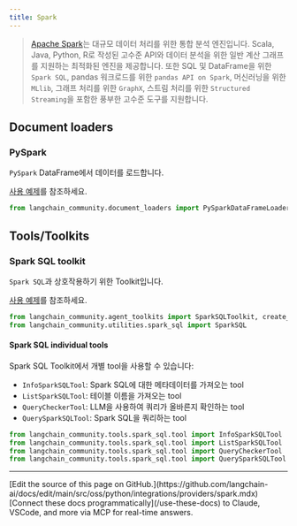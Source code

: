 ```yaml
---
title: Spark
---
```


>[Apache Spark](https://spark.apache.org/)는 대규모 데이터 처리를 위한 통합 분석 엔진입니다.
> Scala, Java, Python, R로 작성된 고수준 API와 데이터 분석을 위한 일반 계산 그래프를 지원하는
> 최적화된 엔진을 제공합니다. 또한 SQL 및 DataFrame을 위한 `Spark SQL`, pandas 워크로드를 위한
> `pandas API on Spark`, 머신러닝을 위한 `MLlib`, 그래프 처리를 위한 `GraphX`,
> 스트림 처리를 위한 `Structured Streaming`을 포함한 풍부한 고수준 도구를 지원합니다.

## Document loaders

### PySpark

`PySpark` DataFrame에서 데이터를 로드합니다.

[사용 예제](/oss/python/integrations/document_loaders/pyspark_dataframe)를 참조하세요.

```python
from langchain_community.document_loaders import PySparkDataFrameLoader
```

## Tools/Toolkits

### Spark SQL toolkit

`Spark SQL`과 상호작용하기 위한 Toolkit입니다.

[사용 예제](/oss/python/integrations/tools/spark_sql)를 참조하세요.

```python
from langchain_community.agent_toolkits import SparkSQLToolkit, create_spark_sql_agent
from langchain_community.utilities.spark_sql import SparkSQL
```

#### Spark SQL individual tools

Spark SQL Toolkit에서 개별 tool을 사용할 수 있습니다:
- `InfoSparkSQLTool`: Spark SQL에 대한 메타데이터를 가져오는 tool
- `ListSparkSQLTool`: 테이블 이름을 가져오는 tool
- `QueryCheckerTool`: LLM을 사용하여 쿼리가 올바른지 확인하는 tool
- `QuerySparkSQLTool`: Spark SQL을 쿼리하는 tool

```python
from langchain_community.tools.spark_sql.tool import InfoSparkSQLTool
from langchain_community.tools.spark_sql.tool import ListSparkSQLTool
from langchain_community.tools.spark_sql.tool import QueryCheckerTool
from langchain_community.tools.spark_sql.tool import QuerySparkSQLTool
```

---

<Callout icon="pen-to-square" iconType="regular">
    [Edit the source of this page on GitHub.](https://github.com/langchain-ai/docs/edit/main/src/oss/python/integrations/providers/spark.mdx)
</Callout>
<Tip icon="terminal" iconType="regular">
    [Connect these docs programmatically](/use-these-docs) to Claude, VSCode, and more via MCP for    real-time answers.
</Tip>
